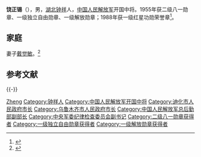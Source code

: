 {{noteTA
|1 = zh-hans:斯大林;zh-hk:史太林;zh-tw:史達林;
|2 = zh-cn:朝鲜战争; zh-sg:韩战; zh-tw:韓戰; zh-hk:韓戰}}
{{Infobox_officeholder
| name = 饶正锡
| image name = Rao Zhengxi.jpg
| width = 200
| now = 
| period = 
| Sex =
| different name = 
| party = {{中国共产党}}
| nationality = {{PRC}}
| Native place =
| date of birth = 1911年5月14日
| place of birth = {{QIN}}[[湖北省|湖北省]][[钟祥市|钟祥县]][[塘港镇|塘港镇]]
| date of death = {{Death date and age|1998|6|22|1911|5|14}}
| place of death = {{CHN}}[[北京|北京]]
| religion = [[共产主义|共产主义]]
| spouse = 
| relatives = 
| educate = 
* 一年私塾
* 钟祥县三育小学堂（基督教会开办，未毕业）
* 1926年初，武昌博文书院
* 大冶普爱医院半工半读学医
|past =
* 红三军团第五军医院医生、院长
* 红三军团卫生部医务主任、卫生部部长
* 军委卫生部医务主任，军委卫生部副部长兼卫生学校政治委员，军委卫生部政治委员兼中国医科大学政治委员
* 陕甘宁晋绥联防军教导旅副政治委员兼政治部主任，西北野战军第六纵队副政治委员兼政治部主任，第一野战军六军副政治委员兼政治部主任。
* 第二十二兵团副政治委员，中共迪化（今乌鲁木齐）市委书记、市长，中共新疆分局组织部部长
* [[中国人民解放军总后勤部卫生部部长|中国人民解放军总后勤部卫生部部长]]兼政治委员，总后勤部副部长兼卫生部部长，
* 1977年12月，总后勤部副部长。
* 1980年12月－1987年8月，[[中共中央军委纪律检查委员会|中共中央军委纪律检查委员会]]副书记
|work =
* 《坎坷的路》
* 《风雨年华》
* 《论军队卫生工作》
}}

'''饶正锡'''（{{bd|1911年|5月14日|1998年|6月22日}}），男，[[湖北|湖北]][[钟祥|钟祥]]人，[[中国人民解放军|中国人民解放军]]开国中将。1955年获二级八一勋章、一级独立自由勋章、一级解放勋章；1988年获一级红星功勋荣誉章<ref name="官方">{{Cite web|title=饶正锡|url=http://dangshi.people.com.cn/GB/165617/165618/166491/167908/9975036.html|accessdate=2010-03-02|work=[[中国共产党新闻网|中国共产党新闻网]]|archive-date=2016-03-04|archive-url=https://web.archive.org/web/20160304084913/http://dangshi.people.com.cn/GB/165617/165618/166491/167908/9975036.html|dead-url=no}}</ref>。

== 家庭 ==
妻子[[戴觉敏|戴觉敏]]。<ref>{{Cite web|title=幸存者的足迹——记红军女战士戴觉敏|url=http://hbds.cnhubei.com/dsyj/201510/t20151008_76411_7.shtml|accessdate=2021-01-08|work=湖北党史网}}</ref>

== 参考文献 ==
{{Reflist}}

{{-}}
{{中国军事人物小作品}}
{{中國人民解放軍開國中將}}
{{乌鲁木齐市市长}}

{{Authority control}}
{{DEFAULTSORT:Rao}}
[[Category:饶姓|Zheng]]
[[Category:钟祥人|Category:钟祥人]]
[[Category:中国人民解放军开国中将|Category:中国人民解放军开国中将]]
[[Category:迪化市人民政府市长|Category:迪化市人民政府市长]]
[[Category:乌鲁木齐市人民政府市长|Category:乌鲁木齐市人民政府市长]]
[[Category:中国人民解放军总后勤部副部长|Category:中国人民解放军总后勤部副部长]]
[[Category:中央军委纪律检查委员会副书记|Category:中央军委纪律检查委员会副书记]]
[[Category:二级八一勋章获得者|Category:二级八一勋章获得者]]
[[Category:一级独立自由勋章获得者|Category:一级独立自由勋章获得者]]
[[Category:一级解放勋章获得者|Category:一级解放勋章获得者]]